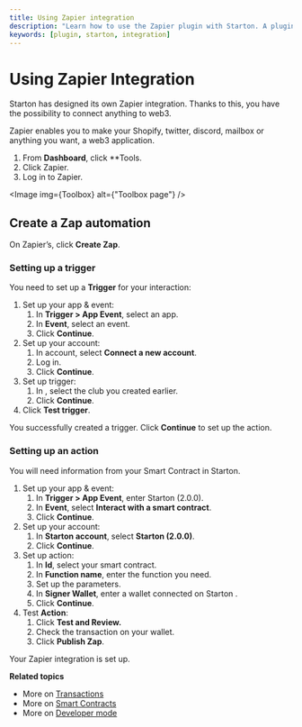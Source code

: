 ```yaml
---
title: Using Zapier integration
description: "Learn how to use the Zapier plugin with Starton. A plugin is a connection between Starton and an external service."
keywords: [plugin, starton, integration]
---
```



# Using Zapier Integration

Starton has designed its own Zapier integration. Thanks to this, you have the possibility to connect anything to web3.

Zapier enables you to make your Shopify, twitter, discord, mailbox or anything you want, a web3 application.

1. From **Dashboard**, click \*\*Tools.
1. Click Zapier.
1. Log in to Zapier.

<Image img={Toolbox} alt={"Toolbox page"} />

## Create a Zap automation

On Zapier’s, click **Create Zap**.

### Setting up a trigger

You need to set up a **Trigger** for your interaction:

1. Set up your app & event:
    1. In **Trigger > App Event**, select an app.
    2. In **Event**, select an event.
    3. Click **Continue**.
2. Set up your account:
    1. In account, select **Connect a new account**.
    2. Log in.
    3. Click **Continue**.
3. Set up trigger:
    1. In , select the club you created earlier.
    2. Click **Continue**.
4. Click **Test trigger**.

You successfully created a trigger. Click **Continue** to set up the action.

### Setting up an action

You will need information from your Smart Contract in Starton.

1. Set up your app & event:
    1. In **Trigger > App Event**, enter Starton (2.0.0).
    2. In **Event**, select **Interact with a smart contract**.
    3. Click **Continue**.
2. Set up your account:
    1. In **Starton account**, select **Starton (2.0.0)**.
    2. Click **Continue**.
3. Set up action:
    1. In **Id**, select your smart contract.
    2. In **Function name**, enter the function you need.
    3. Set up the parameters.
    4. In **Signer Wallet**, enter a wallet connected on Starton .
    5. Click **Continue**.
4. Test **Action**:
    1. Click **Test and Review.**
    1. Check the transaction on your wallet.
    1. Click **Publish Zap**.

Your Zapier integration is set up.

**Related topics**

-   More on [Transactions](/docs/transactions/creating-a-transaction)
-   More on [Smart Contracts](/docs/smart-contract/understanding-smart-contracts)
-   More on [Developer mode](/docs/developer/discovering-coding-interface)
